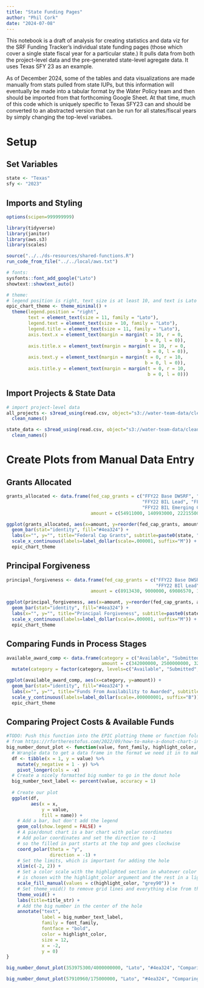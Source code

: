 ```yaml
---
title: "State Funding Pages"
author: "Phil Cork"
date: "2024-07-08"
---
```


This notebook is a draft of analysis for creating statistics and data viz for the SRF Funding Tracker's individual state funding pages (those which cover a single state fiscal year for a particular state.) It pulls data from both the project-level data and the pre-generated state-level agregate data. It uses Texas SFY 23 as an example.

As of December 2024, some of the tables and data visualizations are made manually from stats pulled from state IUPs, but this information will eventually be made into a tabular format by the Water Policy team and then should be imported from that forthcoming Google Sheet. At that time, much of this code which is uniquely specific to Texas SFY23 can and should be converted to an abstracted version that can be run for all states/fiscal years by simply changing the top-level variabes.

# Setup

## Set Variables

```r
state <- "Texas"
sfy <- "2023"
```

## Imports and Styling

```r
options(scipen=999999999)

library(tidyverse)
library(janitor)
library(aws.s3)
library(scales)

source("../../ds-resources/shared-functions.R")
run_code_from_file("../../local/aws.txt")

```

```r
# fonts: 
sysfonts::font_add_google("Lato")
showtext::showtext_auto()

# theme: 
# legend position is right, text size is at least 10, and text is Lato
epic_chart_theme <- theme_minimal() + 
  theme(legend.position = "right", 
        text = element_text(size = 11, family = "Lato"), 
        legend.text = element_text(size = 10, family = "Lato"), 
        legend.title = element_text(size = 11, family = "Lato"), 
        axis.text.x = element_text(margin = margin(t = 10, r = 0, 
                                                   b = 0, l = 0)), 
        axis.title.x = element_text(margin = margin(t = 10, r = 0, 
                                                    b = 0, l = 0)), 
        axis.text.y = element_text(margin = margin(t = 0, r = 10, 
                                                   b = 0, l = 0)), 
        axis.title.y = element_text(margin = margin(t = 0, r = 10, 
                                                    b = 0, l = 0))) 
```

## Import Projects & State Data

```r
# import project-level data
all_projects <- s3read_using(read.csv, object="s3://water-team-data/clean_data/srf_project_priority_lists/dwsrf-funding-tracker-all-projects.csv") %>%
  clean_names()

state_data <- s3read_using(read.csv, object="s3://water-team-data/clean_data/srf_project_priority_lists/dwsrf-funding-tracker-state-stats.csv") %>%
  clean_names()
```

# Create Plots from Manual Data Entry

## Grants Allocated

```r
grants_allocated <- data.frame(fed_cap_grants = c("FFY22 Base DWSRF", "FFY22 BIL General Supplemental",
                                                  "FFY22 BIL Lead", "FFY23 BIL Lead",
                                                  "FFY22 BIL Emerging Contaminants"),
                               amount = c(54911000, 140993000, 222155000, 146246000, 59202000))

```

```r
ggplot(grants_allocated, aes(x=amount, y=reorder(fed_cap_grants, amount))) + 
  geom_bar(stat="identity", fill="#4ea324") +
  labs(x="", y="", title="Federal Cap Grants", subtitle=paste0(state, ", ", sfy)) + 
  scale_x_continuous(labels=label_dollar(scale=.000001, suffix="M")) + 
  epic_chart_theme
```

## Principal Forgiveness

```r
principal_forgiveness <- data.frame(fed_cap_grants = c("FFY22 Base DWSRF, DACs", "FFY22 Base DWSRF, Any", "FFY22 BIL General Supplemental",
                                                       "FFY22 BIl Lead", "FFY23 BIL Lead", "FFY22 BIL Emerging Contaminants"),
                               amount = c(8913430, 9000000, 69086570, 108855950, 71660540, 57910960))

```

```r
ggplot(principal_forgiveness, aes(x=amount, y=reorder(fed_cap_grants, amount))) + 
  geom_bar(stat="identity", fill="#4ea324") +
  labs(x="", y="", title="Principal Forgiveness", subtitle=paste0(state, ", ", sfy)) + 
  scale_x_continuous(labels=label_dollar(scale=.000001, suffix="M")) + 
  epic_chart_theme
```

## Comparing Funds in Process Stages

```r
available_award_comp <- data.frame(category = c("Available", "Submitted", "Invited", "Awarded"),
                                   amount = c(342000000, 2500000000, 324000000, 88884918)) %>%
  mutate(category = factor(category, levels=c("Available", "Submitted", "Invited", "Awarded")))

ggplot(available_award_comp, aes(x=category, y=amount)) + 
  geom_bar(stat="identity", fill="#4ea324") +
  labs(x="", y="", title="Funds From Availability to Awarded", subtitle=paste0(state, ", ", sfy)) + 
  scale_y_continuous(labels=label_dollar(scale=.000000001, suffix="B")) + 
  epic_chart_theme
```
## Comparing Project Costs & Available Funds

```r
#TODO: Push this function into the EPIC plotting theme or function folders when tested
# from https://rfortherestofus.com/2022/09/how-to-make-a-donut-chart-in-ggplot
big_number_donut_plot <- function(value, font_family, highlight_color, title_str) {
  # Wrangle data to get a data frame in the format we need it in to make our donut chart
  df <- tibble(x = 1, y = value) %>% 
    mutate(y_negative = 1 - y) %>% 
    pivot_longer(cols = -x) 
  # Create a nicely formatted big number to go in the donut hole
  big_number_text_label <- percent(value, accuracy = 1)
  
  # Create our plot
  ggplot(df,
         aes(x = x,
             y = value,
             fill = name)) +
    # Add a bar, but don't add the legend
    geom_col(show.legend = FALSE) +
    # A pie/donut chart is a bar chart with polar coordinates
    # Add polar coordinates and set the direction to -1 
    # so the filled in part starts at the top and goes clockwise
    coord_polar(theta = "y",
                direction = -1) +
    # Set the limits, which is important for adding the hole
    xlim(c(-2, 2)) +
    # Set a color scale with the highlighted section in whatever color
    # is chosen with the highlight_color argument and the rest in a light gray
    scale_fill_manual(values = c(highlight_color, "grey90")) +
    # Set theme_void() to remove grid lines and everything else from the plot
    theme_void() +
    labs(title=title_str) + 
    # Add the big number in the center of the hole
    annotate("text",
             label = big_number_text_label,
             family = font_family,
             fontface = "bold",
             color = highlight_color,
             size = 12,
             x = -2,
             y = 0)
}
```


```r

big_number_donut_plot(353975300/4000000000, "Lato", "#4ea324", "Comparing Lead Replacement Project Costs to Available Funds")

```

```r
big_number_donut_plot(57910960/175000000, "Lato", "#4ea324", "Comparing Emerging Contaminant Project Costs to Available Funds")
```
